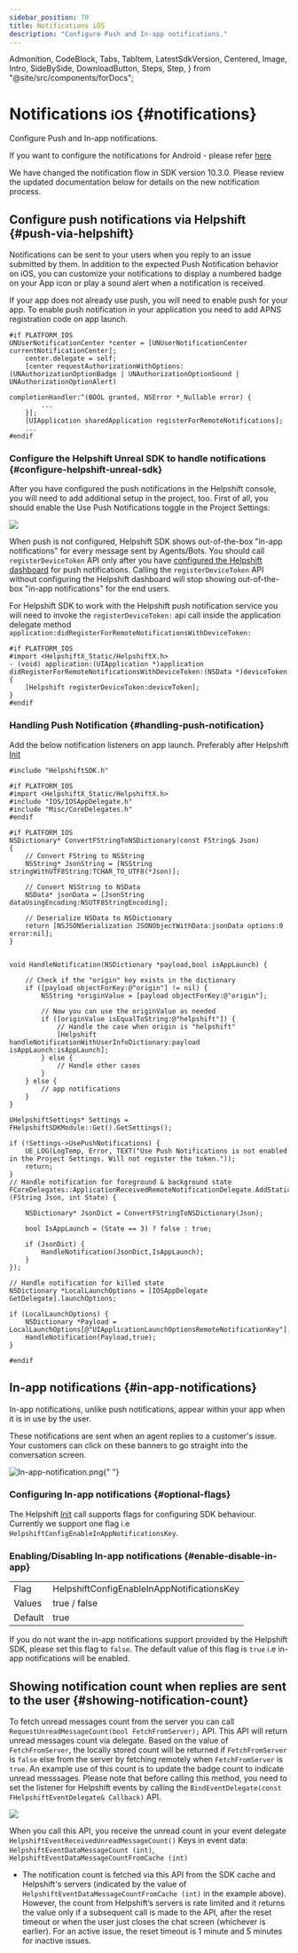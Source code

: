 ```yaml
---
sidebar_position: 70
title: Notifications iOS
description: "Configure Push and In-app notifications."
---
```


  Admonition,
  CodeBlock,
  Tabs,
  TabItem,
  LatestSdkVersion,
  Centered,
  Image,
  Intro,
  SideBySide,
  DownloadButton,
  Steps,
  Step,
} from "@site/src/components/forDocs";


# Notifications <small>iOS</small> {#notifications}

<Intro>

Configure Push and In-app notifications.

</Intro>

<Admonition type="info" title="Note">

If you want to configure the notifications for Android - please refer [here](/sdkx-unreal/notifications-android)

</Admonition>

<Admonition type="info" title="Note">
  We have changed the notification flow in SDK version 10.3.0. Please review the
  updated documentation below for details on the new notification process.
</Admonition>

## Configure push notifications via Helpshift {#push-via-helpshift}

Notifications can be sent to your users when you reply to an issue submitted by them. In addition to the expected Push Notification behavior on iOS, you can customize your notifications to display a numbered badge on your App icon or play a sound alert when a notification is received.

If your app does not already use push, you will need to enable push for your app. To enable push notification in your application you need to add APNS registration code on app launch.

```objc
#if PLATFORM_IOS
UNUserNotificationCenter *center = [UNUserNotificationCenter currentNotificationCenter];
    center.delegate = self;
    [center requestAuthorizationWithOptions:(UNAuthorizationOptionBadge | UNAuthorizationOptionSound | UNAuthorizationOptionAlert)
                                                                    completionHandler:^(BOOL granted, NSError *_Nullable error) {
        ...
    }];
    [UIApplication sharedApplication registerForRemoteNotifications];
    ...
#endif
```

<ConfigurePushNotificationsiOS />

### Configure the Helpshift Unreal SDK to handle notifications {#configure-helpshift-unreal-sdk}

After you have configured the push notifications in the Helpshift console, you will need to add additional setup in the project, too. First of all, you should enable the Use Push Notifications toggle in the Project Settings:

<Centered width="full">

![](/static/books/unreal/checkmark_push_notif.png)

</Centered>

<Admonition type="info" title="Note">

When push is not configured, Helpshift SDK shows out-of-the-box "in-app notifications" for every message sent by Agents/Bots.
You should call `registerDeviceToken` API only after you have [configured the Helpshift dashboard](#configure-helpshift-push-admin) for push notifications. Calling the `registerDeviceToken` API without configuring the Helpshift dashboard will stop showing out-of-the-box "in-app notifications" for the end users.

</Admonition>

For Helpshift SDK to work with the Helpshift push notification service
you will need to invoke the `registerDeviceToken:` api call inside the application delegate method
`application:didRegisterForRemoteNotificationsWithDeviceToken:`

```objc
#if PLATFORM_IOS
#import <HelpshiftX_Static/HelpshiftX.h>
- (void) application:(UIApplication *)application didRegisterForRemoteNotificationsWithDeviceToken:(NSData *)deviceToken {
    [Helpshift registerDeviceToken:deviceToken];
}
#endif
```

### Handling Push Notification {#handling-push-notification}

Add the below notification listeners on app launch. Preferably after Helpshift [Init](/sdkx-unreal/getting-started/#initializing)

```objc
#include "HelpshiftSDK.h"

#if PLATFORM_IOS
#import <HelpshiftX_Static/HelpshiftX.h>
#include "IOS/IOSAppDelegate.h"
#include "Misc/CoreDelegates.h"
#endif

#if PLATFORM_IOS
NSDictionary* ConvertFStringToNSDictionary(const FString& Json)
{
    // Convert FString to NSString
    NSString* JsonString = [NSString stringWithUTF8String:TCHAR_TO_UTF8(*Json)];

    // Convert NSString to NSData
    NSData* jsonData = [JsonString dataUsingEncoding:NSUTF8StringEncoding];

    // Deserialize NSData to NSDictionary
    return [NSJSONSerialization JSONObjectWithData:jsonData options:0 error:nil];
}


void HandleNotification(NSDictionary *payload,bool isAppLaunch) {

    // Check if the "origin" key exists in the dictionary
    if ([payload objectForKey:@"origin"] != nil) {
        NSString *originValue = [payload objectForKey:@"origin"];

        // Now you can use the originValue as needed
        if ([originValue isEqualToString:@"helpshift"]) {
            // Handle the case when origin is "helpshift"
            [Helpshift handleNotificationWithUserInfoDictionary:payload isAppLaunch:isAppLaunch];
        } else {
            // Handle other cases
        }
    } else {
        // app notifications
    }
}

UHelpshiftSettings* Settings = FHelpshiftSDKModule::Get().GetSettings();

if (!Settings->UsePushNotifications) {
    UE_LOG(LogTemp, Error, TEXT("Use Push Notifications is not enabled in the Project Settings. Will not register the token."));
    return;
}
// Handle notification for foreground & background state
FCoreDelegates::ApplicationReceivedRemoteNotificationDelegate.AddStatic([](FString Json, int State) {

    NSDictionary* JsonDict = ConvertFStringToNSDictionary(Json);

    bool IsAppLaunch = (State == 3) ? false : true;

    if (JsonDict) {
        HandleNotification(JsonDict,IsAppLaunch);
    }
});

// Handle notification for killed state
NSDictionary *LocalLaunchOptions = [IOSAppDelegate GetDelegate].launchOptions;

if (LocalLaunchOptions) {
    NSDictionary *Payload = LocalLaunchOptions[@"UIApplicationLaunchOptionsRemoteNotificationKey"];
    HandleNotification(Payload,true);
}

#endif
```

## In-app notifications {#in-app-notifications}

In-app notifications, unlike push notifications, appear within your app when it is in use by the user.

These notifications are sent when an agent replies to a customer's issue. Your customers can click on these banners to go straight into the conversation screen.

<SideBySide>

<Image
  src="/static/books/sdkx_ios/In-app-notification.png"
  width="half"
  alt="In-app-notification.png"
/>{" "}

</SideBySide>

### Configuring In-app notifications {#optional-flags}

The Helpshift [Init](/sdkx-unreal/getting-started/) call supports flags for configuring SDK behaviour.
Currently we support one flag i.e `HelpshiftConfigEnableInAppNotificationsKey`.

### Enabling/Disabling In-app notifications {#enable-disable-in-app}

<div className="compact ">

|         |                                            |
| ------- | ------------------------------------------ |
| Flag    | HelpshiftConfigEnableInAppNotificationsKey |
| Values  | true / false                               |
| Default | true                                       |

</div>

If you do not want the in-app notifications support provided by the
Helpshift SDK, please set this flag to `false`. The default value of this
flag is `true` i.e in-app notifications will be enabled.<br />

## Showing notification count when replies are sent to the user {#showing-notification-count}

To fetch unread messages count from the server you can call `RequestUnreadMessageCount(bool FetchFromServer);` API. This API will return unread messages count via delegate. Based on the value of `FetchFromServer`, the locally stored count will be returned if `FetchFromServer` is `false` else from the server by fetching remotely when `FetchFromServer` is `true`. An example use of this count is to update the badge count to indicate unread messsages. Please note that before calling this method, you need to set the listener for Helpshift events by calling the `BindEventDelegate(const FHelpshiftEventDelegate& Callback)` API.

<Centered width="full">

![](/static/books/unreal/unread_count.png)

</Centered>

When you call this API, you receive the unread count in your event delegate `HelpshiftEventReceivedUnreadMessageCount()`
Keys in event data: `HelpshiftEventDataMessageCount (int)`, `HelpshiftEventDataMessageCountFromCache (int)`

- The notification count is fetched via this API from the SDK cache and Helpshift's servers (indicated by the value of `HelpshiftEventDataMessageCountFromCache (int)` in the example above). However, the count from Helpshift’s servers is rate limited and it returns the value only if a subsequent call is made to the API, after the reset timeout or when the user just closes the chat screen (whichever is earlier). For an active issue, the reset timeout is 1 minute and 5 minutes for inactive issues.
